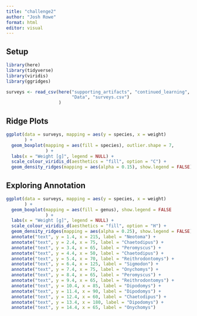 ---
title: "challenge2"
author: "Josh Rowe"
format: html
editor: visual
---

## Setup

```{r}

library(here)
library(tidyverse)
library(viridis)
library(ggridges)

surveys <- read_csv(here("supporting_artifacts", "continued_learning", "revisions",
                         "Data", "surveys.csv")
                    )

```

## Ridge Plots

```{r}

ggplot(data = surveys, mapping = aes(y = species, x = weight)
       ) + 
  geom_boxplot(mapping = aes(fill = species), outlier.shape = 7, 
               ) +
  labs(x = "Weight [g]", legend = NULL) + 
  scale_colour_viridis_d(aesthetics = "fill", option = "C") + 
  geom_density_ridges(mapping = aes(alpha = 0.15), show.legend = FALSE)

```

## Exploring Annotation

```{r}

ggplot(data = surveys, mapping = aes(y = species, x = weight)
       ) + 
  geom_boxplot(mapping = aes(fill = genus), show.legend = FALSE 
               ) +
  labs(x = "Weight [g]", legend = NULL) + 
  scale_colour_viridis_d(aesthetics = "fill", option = "H") + 
  geom_density_ridges(mapping = aes(alpha = 0.25), show.legend = FALSE) + 
  annotate("text", y = 1.4, x = 215, label = "Neotoma") + 
  annotate("text", y = 2.4, x = 75, label = "Chaetodipus") + 
  annotate("text", y = 3.4, x = 65, label = "Peromyscus") + 
  annotate("text", y = 4.4, x = 50, label = "Chaetodipus") + 
  annotate("text", y = 5.4, x = 70, label = "Reithrodontomys") + 
  annotate("text", y = 6.4, x = 125, label = "Sigmodon") + 
  annotate("text", y = 7.4, x = 75, label = "Onychomys") + 
  annotate("text", y = 8.4, x = 65, label = "Peromyscus") + 
  annotate("text", y = 9.4, x = 65, label = "Reithrodontomys") + 
  annotate("text", y = 10.4, x = 85, label = "Dipodomys") + 
  annotate("text", y = 11.4, x = 90, label = "Dipodomys") + 
  annotate("text", y = 12.4, x = 60, label = "Chaetodipus") + 
  annotate("text", y = 13.4, x = 180, label = "Dipodomys") + 
  annotate("text", y = 14.4, x = 65, label = "Onychomys")

```
